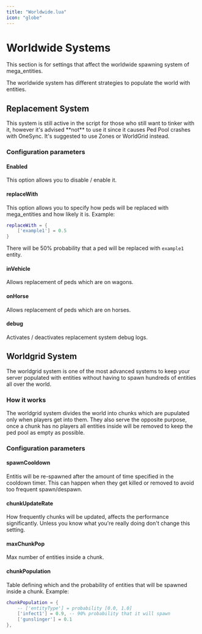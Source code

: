 ```yaml
---
title: "Worldwide.lua"
icon: "globe"
---
```


# Worldwide Systems

This section is for settings that affect the worldwide spawning system of mega_entities.

The worldwide system has different strategies to populate the world with entities.

## Replacement System
<Warning>
    This system is still active in the script for those who still want to tinker with it, however it's advised **not** to use it since it causes Ped Pool crashes with OneSync. It's suggested to use Zones or WorldGrid instead.
</Warning>

### Configuration parameters

#### Enabled
This option allows you to disable / enable it.

#### replaceWith
This option allows you to specify how peds will be replaced with mega_entities and how likely it is.
Example:
```lua
replaceWith = {
    ['example1'] = 0.5
}
```
There will be 50% probability that a ped will be replaced with `example1` entity.

#### inVehicle
Allows replacement of peds which are on wagons.
#### onHorse
Allows replacement of peds which are on horses.
#### debug
Activates / deactivates replacement system debug logs.

## Worldgrid System
The worldgrid system is one of the most advanced systems to keep your server populated with entities without having to spawn hundreds of entities all over the world.

### How it works
The worldgrid system divides the world into chunks which are pupulated only when players get into them. They also serve the opposite purpose, once a chunk has no players all entities inside will be removed to keep the ped pool as empty as possible.

### Configuration parameters

#### spawnCooldown
Entitis will be re-spawned after the amount of time specified in the cooldown timer. This can happen when they get killed or removed to avoid too frequent spawn/despawn.

#### chunkUpdateRate
How frequently chunks will be updated, affects the performance significantly. Unless you know what you're really doing don't change this setting.

#### maxChunkPop
Max number of entities inside a chunk.

#### chunkPopulation
Table defining which and the probability of entities that will be spawned inside a chunk.
Example:
```lua
chunkPopulation = {
    -- ['entityType'] = probability [0.0, 1.0]
    ['infect1'] = 0.9, -- 90% probability that it will spawn
    ['gunslinger'] = 0.1
},
```